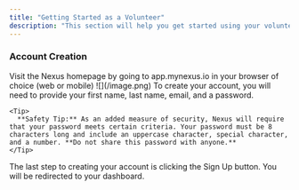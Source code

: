 ```yaml
---
title: "Getting Started as a Volunteer"
description: "This section will help you get started using your volunteer account on Nexus."
---
```


### Account Creation

<Steps>
  <Step title="Go to Nexus" icon="link">
    Visit the Nexus homepage by going to app.mynexus.io in your browser of choice (web or mobile)
  </Step>

  <Step title="Click &#x22;Create a New Account&#x22;">
    ![](/image.png)
  </Step>

  <Step title="Input Account Information">
    To create your account, you will need to provide your first name, last name, email, and a password.

    <Tip>
      **Safety Tip:** As an added measure of security, Nexus will require that your password meets certain criteria. Your password must be 8 characters long and include an uppercase character, special character, and a number. **Do not share this password with anyone.**
    </Tip>
  </Step>

  <Step title="Click &#x22;Sign Up&#x22;">
    The last step to creating your account is clicking the Sign Up button. You will be redirected to your dashboard.
  </Step>
</Steps>

###